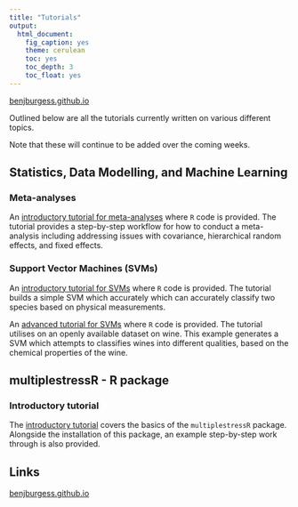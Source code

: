 ```yaml
---
title: "Tutorials"
output:
  html_document:
    fig_caption: yes
    theme: cerulean
    toc: yes
    toc_depth: 3
    toc_float: yes
---
```


[benjburgess.github.io](https://benjburgess.github.io/)

Outlined below are all the tutorials currently written on various different topics.

Note that these will continue to be added over the coming weeks.

## Statistics, Data Modelling, and Machine Learning

### Meta-analyses
An [introductory tutorial for meta-analyses](https://benjburgess.github.io/i/metaanalysis_introductory) where `R` code is provided. The tutorial provides a step-by-step workflow for how to conduct a meta-analysis including addressing issues with covariance, hierarchical random effects, and fixed effects.


### Support Vector Machines (SVMs)

An [introductory tutorial for SVMs](https://benjburgess.github.io/i/SVM_linear) where `R` code is provided. The tutorial builds a simple SVM which accurately which can accurately classify two species based on physical measurements.

An [advanced tutorial for SVMs](https://benjburgess.github.io/i/SVM_radial) where `R` code is provided. The tutorial utilises on an openly available dataset on wine. This example generates a SVM which attempts to classifies wines into different qualities, based on the chemical properties of the wine. 


## multiplestressR - R package

### Introductory tutorial

The [introductory tutorial](https://benjburgess.github.io/i/multiplestressR1) covers the basics of the `multiplestressR` package. Alongside the installation of this package, an example step-by-step work through is also provided. 



## Links

[benjburgess.github.io](https://benjburgess.github.io/)